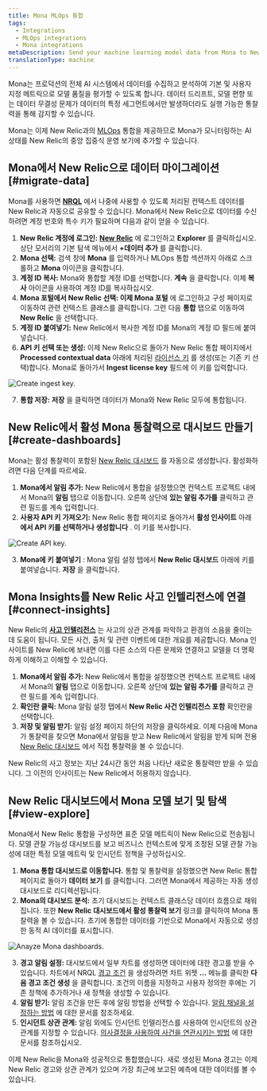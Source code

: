 ```yaml
---
title: Mona MLOps 통합
tags:
  - Integrations
  - MLOps integrations
  - Mona integrations
metaDescription: Send your machine learning model data from Mona to New Relic to understand your model's performance.
translationType: machine
---
```





Mona는 프로덕션의 전체 AI 시스템에서 데이터를 수집하고 분석하여 기본 및 사용자 지정 메트릭으로 모델 품질을 평가할 수 있도록 합니다. 데이터 드리프트, 모델 편향 또는 데이터 무결성 문제가 데이터의 특정 세그먼트에서만 발생하더라도 실행 가능한 통찰력을 통해 감지할 수 있습니다.

Mona는 이제 New Relic과의 [MLOps](/docs/alerts-applied-intelligence/mlops/get-started/intro-mlops/) 통합을 제공하므로 Mona가 모니터링하는 AI 상태를 New Relic의 중앙 집중식 운영 보기에 추가할 수 있습니다.

## Mona에서 New Relic으로 데이터 마이그레이션 [#migrate-data]

Mona를 사용하면 **[NRQL](/docs/query-your-data/nrql-new-relic-query-language/get-started/nrql-syntax-clauses-functions/)** 에서 나중에 사용할 수 있도록 처리된 컨텍스트 데이터를 New Relic과 자동으로 공유할 수 있습니다. Mona에서 New Relic으로 데이터를 수신하려면 계정 번호와 특수 키가 필요하며 다음과 같이 얻을 수 있습니다.

1. **New Relic 계정에 로그인:** **[New Relic](https://one.newrelic.com)** 에 로그인하고 **Explorer** 를 클릭하십시오. 상단 모서리의 기본 탐색 메뉴에서 **+데이터 추가** 를 클릭합니다.
2. **Mona 선택:** 검색 창에 **Mona** 를 입력하거나 MLOps 통합 섹션까지 아래로 스크롤하고 **Mona** 아이콘을 클릭합니다.
3. **계정 ID 복사:** Mona와 통합할 계정 ID를 선택합니다. **계속** 을 클릭합니다. 이제 **복사** 아이콘을 사용하여 계정 ID를 복사하십시오.
4. **Mona 포털에서 New Relic 선택: 이제 Mona 포털** 에 로그인하고 구성 페이지로 이동하여 관련 컨텍스트 클래스를 클릭합니다. 그런 다음 **통합** 탭으로 이동하여 **New Relic** 을 선택합니다.
5. **계정 ID 붙여넣기:** New Relic에서 복사한 계정 ID를 Mona의 계정 ID 필드에 붙여넣습니다.
6. **API 키 선택 또는 생성:** 이제 New Relic으로 돌아가 New Relic 통합 페이지에서 **Processed contextual data** 아래에 처리된 [라이선스 키](/docs/apis/intro-apis/new-relic-api-keys/#ingest-license-key) 를 생성(또는 기존 키 선택)합니다. Mona로 돌아가서 **Ingest license key** 필드에 이 키를 입력합니다.

<img
  title="Create ingest key"
  alt="Create ingest key."
  src={mona01}
/>

7. **통합 저장:** **저장** 을 클릭하면 데이터가 Mona와 New Relic 모두에 통합됩니다.

<InstallFeedback/>

## New Relic에서 활성 Mona 통찰력으로 대시보드 만들기 [#create-dashboards]

Mona는 활성 통찰력이 포함된 [New Relic 대시보드](/docs/query-your-data/explore-query-data/dashboards/introduction-dashboards/) 를 자동으로 생성합니다. 활성화하려면 다음 단계를 따르세요.

1. **Mona에서 알림 추가:** New Relic에서 통합을 설정했으면 컨텍스트 프로젝트 내에서 Mona의 **알림** 탭으로 이동합니다. 오른쪽 상단에 **있는 알림 추가를** 클릭하고 관련 필드를 계속 입력합니다.
2. **사용자 API 키 가져오기:** New Relic 통합 페이지로 돌아가서 **활성 인사이트** 아래 **에서 API 키를 선택하거나 생성합니다** . 이 키를 복사합니다.

<img
  title="Create API key"
  alt="Create API key."
  src={mona02}
/>

3. **Mona에 키 붙여넣기** : Mona 알림 설정 탭에서 **New Relic 대시보드** 아래에 키를 붙여넣습니다. **저장** 을 클릭합니다.

## Mona Insights를 New Relic 사고 인텔리전스에 연결 [#connect-insights]

New Relic의 **[사고 인텔리전스](/docs/alerts-applied-intelligence/applied-intelligence/incident-intelligence/get-started-incident-intelligence/#get-started)** 는 사고의 상관 관계를 파악하고 환경의 소음을 줄이는 데 도움이 됩니다. 모든 사건, 출처 및 관련 이벤트에 대한 개요를 제공합니다. Mona 인사이트를 New Relic에 보내면 이를 다른 소스의 다른 문제와 연결하고 모델을 더 명확하게 이해하고 이해할 수 있습니다.

1. **Mona에서 알림 추가:** New Relic에서 통합을 설정했으면 컨텍스트 프로젝트 내에서 Mona의 **알림** 탭으로 이동합니다. 오른쪽 상단에 **있는 알림 추가를** 클릭하고 관련 필드를 계속 입력합니다.
2. **확인란 클릭:** Mona 알림 설정 탭에서 **New Relic 사건 인텔리전스 포함** 확인란을 선택합니다.
3. **저장 및 알림 받기:** 알림 설정 페이지 하단의 저장을 클릭하세요. 이제 다음에 Mona가 통찰력을 찾으면 Mona에서 알림을 받고 New Relic에서 알림을 받게 되며 전용 [New Relic 대시보드](/docs/query-your-data/explore-query-data/dashboards/introduction-dashboards/) 에서 직접 통찰력을 볼 수 있습니다.

<Callout variant="Sending Older Insights">
  New Relic의 사고 정보는 지난 24시간 동안 처음 나타난 새로운 통찰력만 받을 수 있습니다. 그 이전의 인사이트는 New Relic에서 허용하지 않습니다.
</Callout>

## New Relic 대시보드에서 Mona 모델 보기 및 탐색 [#view-explore]

Mona에서 New Relic 통합을 구성하면 표준 모델 메트릭이 New Relic으로 전송됩니다. 모델 관찰 가능성 대시보드를 보고 비즈니스 컨텍스트에 맞게 조정된 모델 관찰 가능성에 대한 특정 모델 메트릭 및 인시던트 정책을 구성하십시오.

1. **Mona 통합 대시보드로 이동합니다.** 통합 및 통찰력을 설정했으면 New Relic 통합 페이지로 돌아가 **데이터 보기** 를 클릭합니다. 그러면 Mona에서 제공하는 자동 생성 대시보드로 리디렉션됩니다.
2. **Mona의 대시보드 분석:** 초기 대시보드는 컨텍스트 클래스당 데이터 흐름으로 채워집니다. 또한 **New Relic 대시보드에서 활성 통찰력 보기** 링크를 클릭하여 Mona 통찰력을 볼 수 있습니다. 초기에 통합한 데이터를 기반으로 Mona에서 자동으로 생성한 동적 AI 데이터를 표시합니다.

<img
  title="Anayze Mona dashboards"
  alt="Anayze Mona dashboards."
  src={mona03}
/>

3. **경고 알림 설정:** 대시보드에서 일부 차트를 생성하면 데이터에 대한 경고를 받을 수 있습니다. 차트에서 NRQL [경고 조건](/docs/alerts-applied-intelligence/new-relic-alerts/alert-conditions/create-alert-conditions/) 을 생성하려면 차트 위젯 **...** 메뉴를 클릭한 **다음 경고 조건 생성** 을 클릭합니다. 조건의 이름을 지정하고 사용자 정의한 후에는 기존 정책에 추가하거나 새 정책을 생성할 수 있습니다.
4. **알림 받기:** 알림 조건을 만든 후에 알림 방법을 선택할 수 있습니다. [알림 채널을 설정하는 방법](/docs/alerts-applied-intelligence/new-relic-alerts/alert-notifications/notification-channels-control-where-send-alerts/) 에 대한 문서를 참조하세요.
5. **인시던트 상관 관계:** 알림 외에도 인시던트 인텔리전스를 사용하여 인시던트의 상관 관계를 지정할 수 있습니다. [의사결정을 사용하여 사건을 연관시키는 방법](/docs/alerts-applied-intelligence/applied-intelligence/incident-intelligence/change-applied-intelligence-correlation-logic-decisions/) 에 대한 문서를 참조하십시오.

이제 New Relic을 Mona와 성공적으로 통합했습니다. 새로 생성된 Mona 경고는 이제 New Relic 경고와 상관 관계가 있으며 가장 최근에 보고된 예측에 대한 데이터를 볼 수 있습니다.